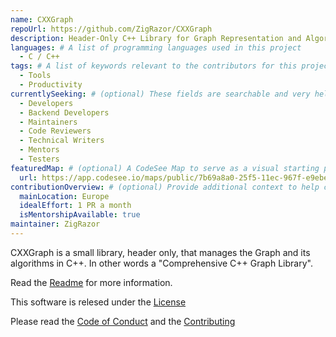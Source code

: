 ```yaml
---
name: CXXGraph
repoUrl: https://github.com/ZigRazor/CXXGraph
description: Header-Only C++ Library for Graph Representation and Algorithms
languages: # A list of programming languages used in this project
  - C / C++
tags: # A list of keywords relevant to the contributors for this project
  - Tools
  - Productivity
currentlySeeking: # (optional) These fields are searchable and very helpful for contributors to match well with your project
  - Developers
  - Backend Developers
  - Maintainers
  - Code Reviewers
  - Technical Writers
  - Mentors
  - Testers
featuredMap: # (optional) A CodeSee Map to serve as a visual starting point for contributors
  url: https://app.codesee.io/maps/public/7b69a8a0-25f5-11ec-967f-e9ebe81cc743
contributionOverview: # (optional) Provide additional context to help contributors match well with your project
  mainLocation: Europe
  idealEffort: 1 PR a month
  isMentorshipAvailable: true
maintainer: ZigRazor
---
```


<!-- Divide your content into sections using our handy shortcodes. Each section is optional -->

<Overview>

CXXGraph is a small library, header only, that manages the Graph and its algorithms in C++. In other words a "Comprehensive C++ Graph Library".

Read the [Readme](https://github.com/ZigRazor/CXXGraph/blob/master/README.md) for more information.

This software is relesed under the [License](https://github.com/ZigRazor/CXXGraph/blob/master/LICENSE)

</Overview>

<Contributing>

Please read the [Code of Conduct](https://github.com/ZigRazor/CXXGraph/blob/master/CODE_OF_CONDUCT.md) and the [Contributing](https://github.com/ZigRazor/CXXGraph/blob/main/CONTRIBUTING.md)

</Contributing>
